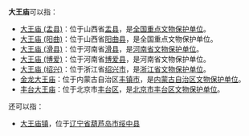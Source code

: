 '''大王庙'''可以指：
* [[大王庙_(盂县)|大王庙 (盂县)]]：位于山西省[[盂县|盂县]]，是[[全国重点文物保护单位|全国重点文物保护单位]]。
* [[大王庙_(阳曲)|大王庙 (阳曲)]]：位于山西省[[阳曲县|阳曲县]]，是全国重点文物保护单位。
* [[大王庙_(滑县)|大王庙 (滑县)]]：位于河南省[[滑县|滑县]]，是[[河南省文物保护单位|河南省文物保护单位]]。
* [[大王庙_(博爱)|大王庙 (博爱)]]：位于河南省[[博爱县|博爱县]]，是河南省文物保护单位。
* [[大王庙_(绍兴)|大王庙 (绍兴)]]：位于浙江省[[绍兴市|绍兴市]]，是[[浙江省文物保护单位|浙江省文物保护单位]]。
* [[金龙大王庙|金龙大王庙]]：位于内蒙古自治区[[丰镇市|丰镇市]]，是[[内蒙古自治区文物保护单位|内蒙古自治区文物保护单位]]。
* [[丰台大王庙|丰台大王庙]]：位于北京市[[丰台区|丰台区]]，是[[北京市丰台区文物保护单位|北京市丰台区文物保护单位]]。

还可以指：
* [[大王庙镇|大王庙镇]]，位于[[辽宁省|辽宁省]][[葫芦岛市|葫芦岛市]][[绥中县|绥中县]]
{{disambig|D|Cat=三字建築物消歧義}}